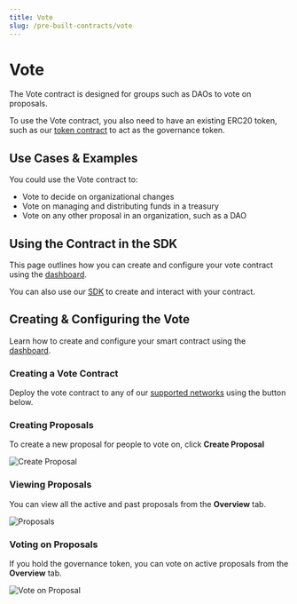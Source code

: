 ```yaml
---
title: Vote
slug: /pre-built-contracts/vote
---
```



# Vote

<div className="deployContractBtnContainer" style={{ marginTop: -70 }}>
  <DeployThisContractButton
    link={"https://thirdweb.com/thirdweb.eth/VoteERC20?via=portal"}
    contractType="vote"
  />
</div>

The Vote contract is designed for groups such as DAOs to vote on proposals.

To use the Vote contract, you also need to have an existing ERC20 token,
such as our [token contract](/pre-built-contracts/token) to act as the governance token.

## Use Cases & Examples

You could use the Vote contract to:

- Vote to decide on organizational changes
- Vote on managing and distributing funds in a treasury
- Vote on any other proposal in an organization, such as a DAO

<div className="row" style={{ marginBottom: 24 }}>
  <div className="col col--6" style={{ marginTop: 8 }}>
    <QuickstartCard
      name="Course: Build your own DAO with just JavaScript"
      link="https://buildspace.so/builds/dao"
      image="/assets/icons/education.png"
    />
  </div>
  <div className="col col--6" style={{ marginTop: 8 }}>
    <QuickstartCard
      name="Guide: Build a treasury and governance for your DAO"
      link="https://blog.thirdweb.com/guides/build-treasury-and-governance-for-your-dao"
      image="/assets/icons/education.png"
    />
  </div>

</div>

## Using the Contract in the SDK

This page outlines how you can create and configure your vote contract using the [dashboard](https://thirdweb.com/dashboard).

You can also use our [SDK](/sdk) to create and interact with your contract.

<div className="row" style={{ marginBottom: 24 }}>
  <div className="col col--12" style={{ marginTop: 8 }}>
    <QuickstartCard
      name="Using the Vote Contract in the SDK"
      link="/sdk/interacting-with-contracts/vote"
      image="/assets/icons/vote.png"
    />
  </div>
</div>

## Creating & Configuring the Vote

Learn how to create and configure your smart contract using the [dashboard](https://thirdweb.com/dashboard).

### Creating a Vote Contract

Deploy the vote contract to any of our
[supported networks](https://blog.thirdweb.com/guides/which-network-should-you-use) using the button below.

<div style={{ width: "fit-content" }}>
  <DeployThisContractButton
    link={"https://thirdweb.com/thirdweb.eth/VoteERC20?via=portal"}
    contractType="vote"
  />
</div>

### Creating Proposals

To create a new proposal for people to vote on, click **Create Proposal**

![Create Proposal](./assets/create-proposal.png)

### Viewing Proposals

You can view all the active and past proposals from the **Overview** tab.

![Proposals](./assets/view-proposals.png)

### Voting on Proposals

If you hold the governance token, you can vote on active proposals from the **Overview** tab.

![Vote on Proposal](./assets/vote-on-proposal.png)
